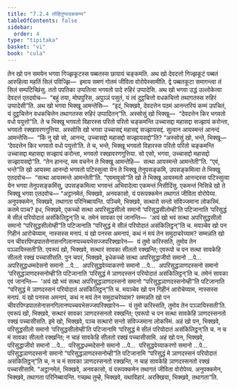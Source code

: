 ```yaml
---
title: "7.2.4 लोहितुप्पादककम्म"
tableOfContents: false
sidebar:
  order: 4
type: "tipitaka"
basket: "vi"
book: "cula"
---
```



<DynamicBreadcrumb />

<Division number="341" book="cula">

<Paragraph number="1544" book="cula">
तेन खो पन समयेन भगवा गिज्झकूटस्स पब्बतस्स छायायं चङ्कमति. अथ खो देवदत्तो गिज्झकूटं पब्बतं आरुहित्वा महतिं सिलं पविज्झि—  इमाय समणं गोतमं जीविता वोरोपेस्सामीति. द्वे पब्बतकूटा समागन्त्वा तं सिलं सम्पटिच्छिंसु. ततो पपतिका उप्पतित्वा भगवतो पादे रुहिरं उप्पादेसि. अथ खो भगवा उद्धं उल्लोकेत्वा देवदत्तं एतदवोच—  “बहुं तया, मोघपुरिस, अपुञ्ञं पसुतं, यं त्वं दुट्ठचित्तो वधकचित्तो तथागतस्स रुहिरं उप्पादेसी”ति. अथ खो भगवा भिक्खू आमन्तेसि—  “इदं, भिक्खवे, देवदत्तेन पठमं आनन्तरियं कम्मं उपचितं, यं दुट्ठचित्तेन वधकचित्तेन तथागतस्स रुहिरं उप्पादितन्”ति.
</Paragraph>

<Paragraph number="1545" book="cula">
अस्सोसुं खो भिक्खू—  “देवदत्तेन किर भगवतो वधो पयुत्तो”ति. ते च भिक्खू भगवतो विहारस्स परितो परितो चङ्कमन्ति उच्चासद्दा महासद्दा सज्झायं करोन्ता, भगवतो रक्खावरणगुत्तिया. अस्सोसि खो भगवा उच्चासद्दं महासद्दं सज्झायसद्दं. सुत्वान आयस्मन्तं आनन्दं आमन्तेसि—  “किं नु खो सो, आनन्द, उच्चासद्दो महासद्दो सज्झायसद्दो”ति? “अस्सोसुं खो, भन्ते, भिक्खू—  ‘देवदत्तेन किर भगवतो वधो पयुत्तो’ति. ते च, भन्ते, भिक्खू भगवतो विहारस्स परितो परितो चङ्कमन्ति उच्चासद्दा महासद्दा सज्झायं करोन्ता, भगवतो रक्खावरणगुत्तिया. सो एसो, भगवा, उच्चासद्दो महासद्दो सज्झायसद्दो”ति. “तेन हानन्द, मम वचनेन ते भिक्खू आमन्तेहि—  सत्था आयस्मन्ते आमन्तेती”ति. “एवं, भन्ते”ति खो आयस्मा आनन्दो भगवतो पटिस्सुत्वा येन ते भिक्खू तेनुपसङ्कमि, उपसङ्कमित्वा ते भिक्खू एतदवोच—  “सत्था आयस्मन्ते आमन्तेती”ति. “एवमावुसो”ति खो ते भिक्खू आयस्मतो आनन्दस्स पटिस्सुत्वा येन भगवा तेनुपसङ्कमिंसु, उपसङ्कमित्वा भगवन्तं अभिवादेत्वा एकमन्तं निसीदिंसु. एकमन्तं निसिन्ने खो ते भिक्खू भगवा एतदवोच—
</Paragraph>

<Paragraph number="1546" book="cula">
“अट्ठानमेतं, भिक्खवे, अनवकासो, यं परूपक्कमेन तथागतं जीविता वोरोपेय्य. अनुपक्कमेन, भिक्खवे, तथागता परिनिब्बायन्ति.
</Paragraph>

<Paragraph number="1547" book="cula">
पञ्चिमे, भिक्खवे, सत्थारो सन्तो संविज्जमाना लोकस्मिं. कतमे पञ्च? इध, भिक्खवे, एकच्चो सत्था अपरिसुद्धसीलो समानो ‘परिसुद्धसीलोम्ही’ति पटिजानाति ‘परिसुद्धं मे सीलं परियोदातं असंकिलिट्ठन्’ति च. तमेनं सावका एवं जानन्ति—  ‘अयं खो भवं सत्था अपरिसुद्धसीलो समानो “परिसुद्धसीलोम्ही”ति पटिजानाति “परिसुद्धं मे सीलं परियोदातं असंकिलिट्ठन्”ति च. मयञ्चेव खो पन गिहीनं आरोचेय्याम, नास्सस्स मनापं. यं खो पनस्स अमनापं, कथं नं मयं तेन समुदाचरेय्याम? सम्मन्नति खो पन चीवरपिण्डपातसेनासनगिलानप्पच्चयभेसज्जपरिक्खारेन—  यं तुमो करिस्सति, तुमोव तेन पञ्ञायिस्सती’ति. एवरूपं खो, भिक्खवे, सत्थारं सावका सीलतो रक्खन्ति; एवरूपो च पन सत्था सावकेहि सीलतो रक्खं पच्चासीसति.
</Paragraph>

<Paragraph number="1548" book="cula">
पुन चपरं, भिक्खवे, इधेकच्चो सत्था अपरिसुद्धाजीवो समानो …पे…  अपरिसुद्धधम्मदेसनो समानो …पे…  अपरिसुद्धवेय्याकरणो समानो …पे…  अपरिसुद्धञाणदस्सनो समानो ‘परिसुद्धञाणदस्सनोम्ही’ति पटिजानाति ‘परिसुद्धं मे ञाणदस्सनं परियोदातं असंकिलिट्ठन्’ति च. तमेनं सावका एवं जानन्ति—  ‘अयं खो भवं सत्था अपरिसुद्धञाणदस्सनो समानो “परिसुद्धञाणदस्सनोम्ही”ति पटिजानाति “परिसुद्धं मे ञाणदस्सनं परियोदातं असंकिलिट्ठन्”ति च. मयञ्चेव खो पन गिहीनं आरोचेय्याम, नास्सस्स मनापं. यं खो पनस्स अमनापं, कथं न मयं तेन समुदाचरेय्याम? सम्मन्नति खो पन चीवरपिण्डपातसेनासनगिलानप्पच्चयभेसज्जपरिक्खारेन—  यं तुमो करिस्सति, तुमोव तेन पञ्ञायिस्सती’ति. एवरूपं खो, भिक्खवे, सत्थारं सावका ञाणदस्सनतो रक्खन्ति; एवरूपो च पन सत्था सावकेहि ञाणदस्सनतो रक्खं पच्चासीसति. इमे खो, भिक्खवे, पञ्च सत्थारो सन्तो संविज्जमाना लोकस्मिं.
</Paragraph>

<Paragraph number="1549" book="cula">
अहं खो पन, भिक्खवे, परिसुद्धसीलो समानो ‘परिसुद्धसीलोम्ही’ति पटिजानामि ‘परिसुद्धं मे सीलं परियोदातं असंकिलिट्ठन्’ति च. न च मं सावका सीलतो रक्खन्ति; न चाहं सावकेहि सीलतो रक्खं पच्चासीसामि. अहं खो पन, भिक्खवे, परिसुद्धाजीवो समानो …पे…  परिसुद्धधम्मदेसनो समानो …पे…  परिसुद्धवेय्याकरणो समानो …पे…  परिसुद्धञाणदस्सनो समानो “परिसुद्धञाणदस्सनोम्ही”ति पटिजानामि “परिसुद्धं मे ञाणदस्सनं परियोदातं असंकिलिट्ठन्”ति च, न च मं सावका ञाणदस्सनतो रक्खन्ति, न चाहं सावकेहि ञाणदस्सनतो रक्खं पच्चासीसामि. “अट्ठानमेतं, भिक्खवे, अनवकासो, यं परूपक्कमेन तथागतं जीविता वोरोपेय्य. अनुपक्कमेन, भिक्खवे, तथागता परिनिब्बायन्ति. गच्छथ तुम्हे, भिक्खवे, यथाविहारं. अरक्खिया, भिक्खवे, तथागता”ति.
</Paragraph>
</Division>